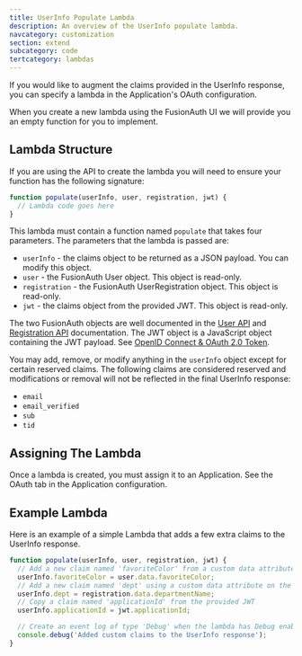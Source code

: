 ```yaml
---
title: UserInfo Populate Lambda
description: An overview of the UserInfo populate lambda.
navcategory: customization
section: extend
subcategory: code
tertcategory: lambdas
---
```


If you would like to augment the claims provided in the UserInfo response, you can specify a lambda in the Application's OAuth configuration.

When you create a new lambda using the FusionAuth UI we will provide you an empty function for you to implement.

## Lambda Structure

If you are using the API to create the lambda you will need to ensure your function has the following signature:

```javascript
function populate(userInfo, user, registration, jwt) {
  // Lambda code goes here
}
```

This lambda must contain a function named `populate` that takes four parameters. The parameters that the lambda is passed are:

* `userInfo` - the claims object to be returned as a JSON payload. You can modify this object.
* `user` - the FusionAuth User object. This object is read-only.
* `registration` - the FusionAuth UserRegistration object. This object is read-only.
* `jwt` - the claims object from the provided JWT. This object is read-only.

The two FusionAuth objects are well documented in the [User API](/docs/apis/users) and [Registration API](/docs/apis/registrations) documentation. The JWT object is a JavaScript object containing the JWT payload. See [OpenID Connect & OAuth 2.0 Token](/docs/lifecycle/authenticate-users/oauth/tokens).

You may add, remove, or modify anything in the `userInfo` object except for certain reserved claims. The following claims are considered reserved and modifications or removal will not be reflected in the final UserInfo response:

- `email`
- `email_verified`
- `sub`
- `tid`

## Assigning The Lambda

Once a lambda is created, you must assign it to an Application. See the <Breadcrumb>OAuth</Breadcrumb> tab in the Application configuration.

## Example Lambda

Here is an example of a simple Lambda that adds a few extra claims to the UserInfo response.

```javascript
function populate(userInfo, user, registration, jwt) {
  // Add a new claim named 'favoriteColor' from a custom data attribute on the user
  userInfo.favoriteColor = user.data.favoriteColor;
  // Add a new claim named 'dept' using a custom data attribute on the registration
  userInfo.dept = registration.data.departmentName;
  // Copy a claim named 'applicationId' from the provided JWT
  userInfo.applicationId = jwt.applicationId;

  // Create an event log of type 'Debug' when the lambda has Debug enabled
  console.debug('Added custom claims to the UserInfo response');
}
```
